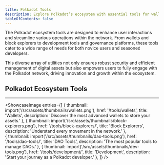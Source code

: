 ```yaml
---
title: Polkadot Tools
description: Explore Polkadot’s ecosystem with essential tools for wallets, block explorers, development, governance, multisig wallets, and analytics.
tableOfContents: false
---
```



The Polkadot ecosystem tools are designed to enhance user interactions and streamline various operations within the network. 
From wallets and block explorers to development tools and governance platforms, 
these tools cater to a wide range of needs for both novice users and seasoned developers. 

This diverse array of utilities not only ensures robust security and efficient management of digital assets 
but also empowers users to fully engage with the Polkadot network, driving innovation and growth within the ecosystem.

## Polkadot Ecosystem Tools
----------------
<ShowcaseImage
  entries={[
        {
      thumbnail: import('/src/assets/thumbnails/wallets.png'),
      href: '/tools/wallets',
      title: 'Wallets',
      description: 'Discover the most advanced wallets to store your assets.'
    },
                     {
      thumbnail: import('/src/assets/thumbnails/block-explorers.png'),
      href: '/tools/block-explorers/',
      title: 'Block Explorers',
      description: 'Understand every movement in the network.'
      },  
          {
      thumbnail: import('/src/assets/thumbnails/dao-tools.png'),
      href: '/tools/dao-tools/',
      title: 'DAO Tools',
      description: 'The most popular tools to manage DAOs.'
      },
    {
      thumbnail: import('/src/assets/thumbnails/dev-tools.png'),
      href: '/tools/development/',
      title: 'Development',
      description: 'Start your journey as a Polkadot developer.'
      },
  ]}
/>  
